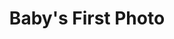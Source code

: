 ---
title: "Baby's First Photo"
subtitle: ""
creator: "Tanya"
categories: ["art"]
featuredImage: "../src/assets/images/item/art/DSC02791.png"
views: ["../src/assets/images/item/art/DSC02791.png"]
nextItem: []
---